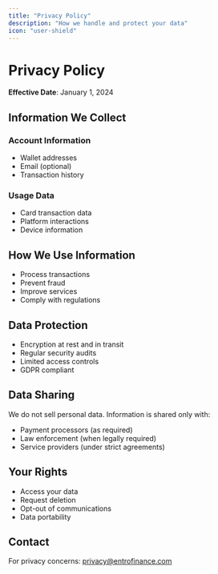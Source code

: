 ```yaml
---
title: "Privacy Policy"
description: "How we handle and protect your data"
icon: "user-shield"
---
```


# Privacy Policy

**Effective Date**: January 1, 2024

## Information We Collect

### Account Information
- Wallet addresses
- Email (optional)
- Transaction history

### Usage Data
- Card transaction data
- Platform interactions
- Device information

## How We Use Information

- Process transactions
- Prevent fraud
- Improve services
- Comply with regulations

## Data Protection

- Encryption at rest and in transit
- Regular security audits
- Limited access controls
- GDPR compliant

## Data Sharing

We do not sell personal data. Information is shared only with:
- Payment processors (as required)
- Law enforcement (when legally required)
- Service providers (under strict agreements)

## Your Rights

- Access your data
- Request deletion
- Opt-out of communications
- Data portability

## Contact

For privacy concerns: privacy@entrofinance.com